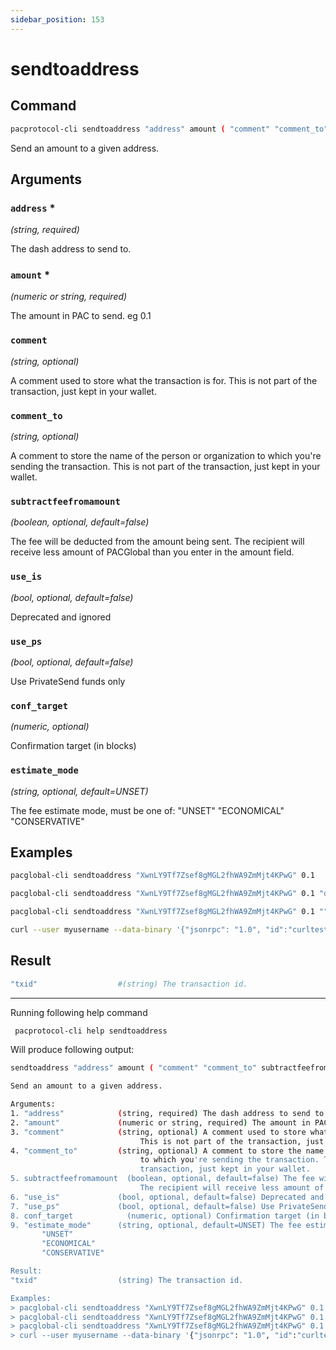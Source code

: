 ```yaml
---
sidebar_position: 153
---
```


# sendtoaddress
## Command

```bash
pacprotocol-cli sendtoaddress "address" amount ( "comment" "comment_to" subtractfeefromamount use_is use_ps conf_target "estimate_mode")
```

Send an amount to a given address.



## Arguments

### `address` <span class='asterisk'>*</span>
*(string, required)*

The dash address to send to.


### `amount` <span class='asterisk'>*</span>
*(numeric or string, required)*

The amount in PAC to send. eg 0.1


### `comment` 
*(string, optional)*

A comment used to store what the transaction is for. 
                             This is not part of the transaction, just kept in your wallet.


### `comment_to` 
*(string, optional)*

A comment to store the name of the person or organization 
                             to which you're sending the transaction. This is not part of the 
                             transaction, just kept in your wallet.


### `subtractfeefromamount` 
*(boolean, optional, default=false)*

The fee will be deducted from the amount being sent.
                             The recipient will receive less amount of PACGlobal than you enter in the amount field.


### `use_is` 
*(bool, optional, default=false)*

Deprecated and ignored


### `use_ps` 
*(bool, optional, default=false)*

Use PrivateSend funds only


### `conf_target` 
*(numeric, optional)*

Confirmation target (in blocks)


### `estimate_mode` 
*(string, optional, default=UNSET)*

The fee estimate mode, must be one of:
       "UNSET"
       "ECONOMICAL"
       "CONSERVATIVE"


## Examples
```bash
pacglobal-cli sendtoaddress "XwnLY9Tf7Zsef8gMGL2fhWA9ZmMjt4KPwG" 0.1
```

```bash
pacglobal-cli sendtoaddress "XwnLY9Tf7Zsef8gMGL2fhWA9ZmMjt4KPwG" 0.1 "donation" "seans outpost"
```

```bash
pacglobal-cli sendtoaddress "XwnLY9Tf7Zsef8gMGL2fhWA9ZmMjt4KPwG" 0.1 "" "" true
```

```bash
curl --user myusername --data-binary '{"jsonrpc": "1.0", "id":"curltest", "method": "sendtoaddress", "params": ["XwnLY9Tf7Zsef8gMGL2fhWA9ZmMjt4KPwG", 0.1, "donation", "seans outpost"] }' -H 'content-type: text/plain;' http://127.0.0.1:1111/
```
## Result
```bash
"txid"                  #(string) The transaction id.
```


___

Running following help command
```bash
 pacprotocol-cli help sendtoaddress
```
Will produce following output:


```bash
sendtoaddress "address" amount ( "comment" "comment_to" subtractfeefromamount use_is use_ps conf_target "estimate_mode")

Send an amount to a given address.

Arguments:
1. "address"            (string, required) The dash address to send to.
2. "amount"             (numeric or string, required) The amount in PAC to send. eg 0.1
3. "comment"            (string, optional) A comment used to store what the transaction is for. 
                             This is not part of the transaction, just kept in your wallet.
4. "comment_to"         (string, optional) A comment to store the name of the person or organization 
                             to which you're sending the transaction. This is not part of the 
                             transaction, just kept in your wallet.
5. subtractfeefromamount  (boolean, optional, default=false) The fee will be deducted from the amount being sent.
                             The recipient will receive less amount of PACGlobal than you enter in the amount field.
6. "use_is"             (bool, optional, default=false) Deprecated and ignored
7. "use_ps"             (bool, optional, default=false) Use PrivateSend funds only
8. conf_target            (numeric, optional) Confirmation target (in blocks)
9. "estimate_mode"      (string, optional, default=UNSET) The fee estimate mode, must be one of:
       "UNSET"
       "ECONOMICAL"
       "CONSERVATIVE"

Result:
"txid"                  (string) The transaction id.

Examples:
> pacglobal-cli sendtoaddress "XwnLY9Tf7Zsef8gMGL2fhWA9ZmMjt4KPwG" 0.1
> pacglobal-cli sendtoaddress "XwnLY9Tf7Zsef8gMGL2fhWA9ZmMjt4KPwG" 0.1 "donation" "seans outpost"
> pacglobal-cli sendtoaddress "XwnLY9Tf7Zsef8gMGL2fhWA9ZmMjt4KPwG" 0.1 "" "" true
> curl --user myusername --data-binary '{"jsonrpc": "1.0", "id":"curltest", "method": "sendtoaddress", "params": ["XwnLY9Tf7Zsef8gMGL2fhWA9ZmMjt4KPwG", 0.1, "donation", "seans outpost"] }' -H 'content-type: text/plain;' http://127.0.0.1:1111/

```

